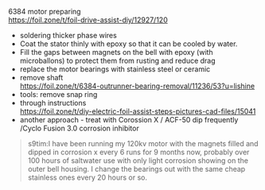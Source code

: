 6384 motor preparing\
https://foil.zone/t/foil-drive-assist-diy/12927/120

- soldering thicker phase wires
- Coat the stator thinly with epoxy so that it can be cooled by water.
- Fill the gaps between magnets on the bell with epoxy (with microballons) to protect them from rusting and reduce drag
- replace the motor bearings with stainless steel or ceramic
- remove shaft\
  https://foil.zone/t/6384-outrunner-bearing-removal/11236/53?u=lishine
- tools: remove snap ring
- through instructions\
  https://foil.zone/t/diy-electric-foil-assist-steps-pictures-cad-files/15041
- another approach - treat with Corossion X / ACF-50 dip frequently /Cyclo Fusion 3.0 corrosion inhibitor

> s9tim:I have been running my 120kv motor with the magnets filled and dipped in corrosion x every 6 runs for 9 months now, probably over 100 hours of saltwater use with only light corrosion showing on the outer bell housing. I change the bearings out with the same cheap stainless ones every 20 hours or so.
